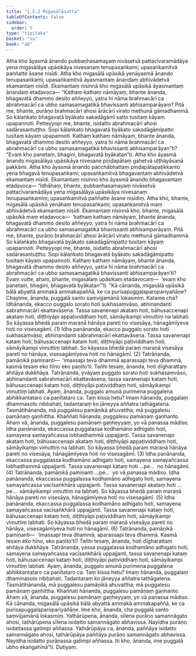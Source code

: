 ```yaml
---
title: "1.5.2 Migasālāsutta"
tableOfContents: false
sidebar:
  order: 5
type: "tipitaka"
basket: "su"
book: "a6"
---
```



<DynamicBreadcrumb />

<Division number="44" book="a6">

<Paragraph number="303" book="a6">
Atha kho āyasmā ānando pubbaṇhasamayaṃ nivāsetvā pattacīvaramādāya yena migasālāya upāsikāya nivesanaṃ tenupasaṅkami; upasaṅkamitvā paññatte āsane nisīdi. Atha kho migasālā upāsikā yenāyasmā ānando tenupasaṅkami; upasaṅkamitvā āyasmantaṃ ānandaṃ abhivādetvā ekamantaṃ nisīdi. Ekamantaṃ nisinnā kho migasālā upāsikā āyasmantaṃ ānandaṃ etadavoca—
</Paragraph>

<Paragraph number="304" book="a6">
“Kathaṃ kathaṃ nāmāyaṃ, bhante ānanda, bhagavatā dhammo desito aññeyyo, yatra hi nāma brahmacārī ca abrahmacārī ca ubho samasamagatikā bhavissanti abhisamparāyaṃ? Pitā me, bhante, purāṇo brahmacārī ahosi ārācārī virato methunā gāmadhammā. So kālaṅkato bhagavatā byākato sakadāgāmī satto tusitaṃ kāyaṃ upapannoti. Petteyyopi me, bhante, isidatto abrahmacārī ahosi sadārasantuṭṭho. Sopi kālaṅkato bhagavatā byākato sakadāgāmipatto tusitaṃ kāyaṃ upapannoti. Kathaṃ kathaṃ nāmāyaṃ, bhante ānanda, bhagavatā dhammo desito aññeyyo, yatra hi nāma brahmacārī ca abrahmacārī ca ubho samasamagatikā bhavissanti abhisamparāyan”ti? “Evaṃ kho panetaṃ, bhagini, bhagavatā byākatan”ti.
</Paragraph>

<Paragraph number="305" book="a6">
Atha kho āyasmā ānando migasālāya upāsikāya nivesane piṇḍapātaṃ gahetvā uṭṭhāyāsanā pakkāmi. Atha kho āyasmā ānando pacchābhattaṃ piṇḍapātapaṭikkanto yena bhagavā tenupasaṅkami; upasaṅkamitvā bhagavantaṃ abhivādetvā ekamantaṃ nisīdi. Ekamantaṃ nisinno kho āyasmā ānando bhagavantaṃ etadavoca—
</Paragraph>

<Paragraph number="306" book="a6">
“Idhāhaṃ, bhante, pubbaṇhasamayaṃ nivāsetvā pattacīvaramādāya yena migasālāya upāsikāya nivesanaṃ tenupasaṅkamiṃ; upasaṅkamitvā paññatte āsane nisīdiṃ. Atha kho, bhante, migasālā upāsikā yenāhaṃ tenupasaṅkami; upasaṅkamitvā maṃ abhivādetvā ekamantaṃ nisīdi. Ekamantaṃ nisinnā kho, bhante, migasālā upāsikā maṃ etadavoca—  ‘kathaṃ kathaṃ nāmāyaṃ, bhante ānanda, bhagavatā dhammo desito aññeyyo, yatra hi nāma brahmacārī ca abrahmacārī ca ubho samasamagatikā bhavissanti abhisamparāyaṃ. Pitā me, bhante, purāṇo brahmacārī ahosi ārācārī virato methunā gāmadhammā. So kālaṅkato bhagavatā byākato sakadāgāmipatto tusitaṃ kāyaṃ upapannoti. Petteyyopi me, bhante, isidatto abrahmacārī ahosi sadārasantuṭṭho. Sopi kālaṅkato bhagavatā byākato sakadāgāmipatto tusitaṃ kāyaṃ upapannoti. Kathaṃ kathaṃ nāmāyaṃ, bhante ānanda, bhagavatā dhammo desito aññeyyo, yatra hi nāma brahmacārī ca abrahmacārī ca ubho samasamagatikā bhavissanti abhisamparāyan’ti? Evaṃ vutte, ahaṃ, bhante, migasālaṃ upāsikaṃ etadavocaṃ—  ‘evaṃ kho panetaṃ, bhagini, bhagavatā byākatan’”ti.
</Paragraph>

<Paragraph number="307" book="a6">
“Kā cānanda, migasālā upāsikā bālā abyattā ammakā ammakapaññā, ke ca purisapuggalaparopariyañāṇe? Chayime, ānanda, puggalā santo saṃvijjamānā lokasmiṃ.
</Paragraph>

<Paragraph number="308" book="a6">
Katame cha? Idhānanda, ekacco puggalo sorato hoti sukhasaṃvāso, abhinandanti sabrahmacārī ekattavāsena. Tassa savanenapi akataṃ hoti, bāhusaccenapi akataṃ hoti, diṭṭhiyāpi appaṭividdhaṃ hoti, sāmāyikampi vimuttiṃ na labhati. So kāyassa bhedā paraṃ maraṇā hānāya pareti no visesāya, hānagāmīyeva hoti no visesagāmī. (1)
</Paragraph>

<Paragraph number="309" book="a6">
Idha panānanda, ekacco puggalo sorato hoti sukhasaṃvāso, abhinandanti sabrahmacārī ekattavāsena. Tassa savanenapi kataṃ hoti, bāhusaccenapi kataṃ hoti, diṭṭhiyāpi paṭividdhaṃ hoti, sāmāyikampi vimuttiṃ labhati. So kāyassa bhedā paraṃ maraṇā visesāya pareti no hānāya, visesagāmīyeva hoti no hānagāmī. (2)
</Paragraph>

<Paragraph number="310" book="a6">
Tatrānanda, pamāṇikā pamiṇanti—  ‘imassapi teva dhammā aparassapi teva dhammā, kasmā tesaṃ eko hīno eko paṇīto’ti. Tañhi tesaṃ, ānanda, hoti dīgharattaṃ ahitāya dukkhāya.
</Paragraph>

<Paragraph number="311" book="a6">
Tatrānanda, yvāyaṃ puggalo sorato hoti sukhasaṃvāso, abhinandanti sabrahmacārī ekattavāsena, tassa savanenapi kataṃ hoti, bāhusaccenapi kataṃ hoti, diṭṭhiyāpi paṭividdhaṃ hoti, sāmāyikampi vimuttiṃ labhati. Ayaṃ, ānanda, puggalo amunā purimena puggalena abhikkantataro ca paṇītataro ca. Taṃ kissa hetu? Imaṃ hānanda, puggalaṃ dhammasoto nibbahati, tadantaraṃ ko jāneyya aññatra tathāgatena. Tasmātihānanda, mā puggalesu pamāṇikā ahuvattha; mā puggalesu pamāṇaṃ gaṇhittha. Khaññati hānanda, puggalesu pamāṇaṃ gaṇhanto. Ahaṃ vā, ānanda, puggalesu pamāṇaṃ gaṇheyyaṃ, yo vā panassa mādiso.
</Paragraph>

<Paragraph number="312" book="a6">
Idha panānanda, ekaccassa puggalassa kodhamāno adhigato hoti, samayena samayañcassa lobhadhammā uppajjanti. Tassa savanenapi akataṃ hoti, bāhusaccenapi akataṃ hoti, diṭṭhiyāpi appaṭividdhaṃ hoti, sāmāyikampi vimuttiṃ na labhati. So kāyassa bhedā paraṃ maraṇā hānāya pareti no visesāya, hānagāmīyeva hoti no visesagāmī. (3)
</Paragraph>

<Paragraph number="313" book="a6">
Idha panānanda, ekaccassa puggalassa kodhamāno adhigato hoti, samayena samayañcassa lobhadhammā uppajjanti. Tassa savanenapi kataṃ hoti …pe…  no hānagāmī. (4)
</Paragraph>

<Paragraph number="314" book="a6">
Tatrānanda, pamāṇikā pamiṇanti …pe…  yo vā panassa mādiso.
</Paragraph>

<Paragraph number="315" book="a6">
Idha panānanda, ekaccassa puggalassa kodhamāno adhigato hoti, samayena samayañcassa vacīsaṅkhārā uppajjanti. Tassa savanenapi akataṃ hoti …pe…  sāmāyikampi vimuttiṃ na labhati. So kāyassa bhedā paraṃ maraṇā hānāya pareti no visesāya, hānagāmīyeva hoti no visesagāmī. (5)
</Paragraph>

<Paragraph number="316" book="a6">
Idha panānanda, ekaccassa puggalassa kodhamāno adhigato hoti, samayena samayañcassa vacīsaṅkhārā uppajjanti. Tassa savanenapi kataṃ hoti, bāhusaccenapi kataṃ hoti, diṭṭhiyāpi paṭividdhaṃ hoti, sāmāyikampi vimuttiṃ labhati. So kāyassa bhedā paraṃ maraṇā visesāya pareti no hānāya, visesagāmīyeva hoti no hānagāmī. (6)
</Paragraph>

<Paragraph number="317" book="a6">
Tatrānanda, pamāṇikā pamiṇanti—  ‘imassapi teva dhammā, aparassapi teva dhammā. Kasmā tesaṃ eko hīno, eko paṇīto’ti? Tañhi tesaṃ, ānanda, hoti dīgharattaṃ ahitāya dukkhāya.
</Paragraph>

<Paragraph number="318" book="a6">
Tatrānanda, yassa puggalassa kodhamāno adhigato hoti, samayena samayañcassa vacīsaṅkhārā uppajjanti, tassa savanenapi kataṃ hoti, bāhusaccenapi kataṃ hoti, diṭṭhiyāpi paṭividdhaṃ hoti, sāmāyikampi vimuttiṃ labhati. Ayaṃ, ānanda, puggalo amunā purimena puggalena abhikkantataro ca paṇītataro ca. Taṃ kissa hetu? Imaṃ hānanda, puggalaṃ dhammasoto nibbahati. Tadantaraṃ ko jāneyya aññatra tathāgatena. Tasmātihānanda, mā puggalesu pamāṇikā ahuvattha; mā puggalesu pamāṇaṃ gaṇhittha. Khaññati hānanda, puggalesu pamāṇaṃ gaṇhanto. Ahaṃ vā, ānanda, puggalesu pamāṇaṃ gaṇheyyaṃ, yo vā panassa mādiso.
</Paragraph>

<Paragraph number="319" book="a6">
Kā cānanda, migasālā upāsikā bālā abyattā ammakā ammakapaññā, ke ca purisapuggalaparopariyañāṇe. Ime kho, ānanda, cha puggalā santo saṃvijjamānā lokasmiṃ.
</Paragraph>

<Paragraph number="320" book="a6">
Yathārūpena, ānanda, sīlena purāṇo samannāgato ahosi, tathārūpena sīlena isidatto samannāgato abhavissa. Nayidha purāṇo isidattassa gatimpi aññassa. Yathārūpāya ca, ānanda, paññāya isidatto samannāgato ahosi, tathārūpāya paññāya purāṇo samannāgato abhavissa. Nayidha isidatto purāṇassa gatimpi aññassa. Iti kho, ānanda, ime puggalā ubho ekaṅgahīnā”ti.

</Paragraph>
</Division>

<Paragraph number="321" type="center" book="a6">
Dutiyaṃ.
</Paragraph>